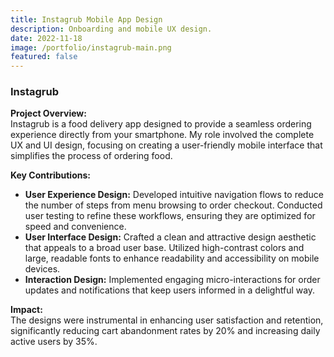 ```yaml
---
title: Instagrub Mobile App Design
description: Onboarding and mobile UX design.
date: 2022-11-18
image: /portfolio/instagrub-main.png
featured: false
---
```


### Instagrub

**Project Overview:**  
Instagrub is a food delivery app designed to provide a seamless ordering experience directly from your smartphone. My role involved the complete UX and UI design, focusing on creating a user-friendly mobile interface that simplifies the process of ordering food.

**Key Contributions:**
- **User Experience Design:** Developed intuitive navigation flows to reduce the number of steps from menu browsing to order checkout. Conducted user testing to refine these workflows, ensuring they are optimized for speed and convenience.
- **User Interface Design:** Crafted a clean and attractive design aesthetic that appeals to a broad user base. Utilized high-contrast colors and large, readable fonts to enhance readability and accessibility on mobile devices.
- **Interaction Design:** Implemented engaging micro-interactions for order updates and notifications that keep users informed in a delightful way.

**Impact:**  
The designs were instrumental in enhancing user satisfaction and retention, significantly reducing cart abandonment rates by 20% and increasing daily active users by 35%.